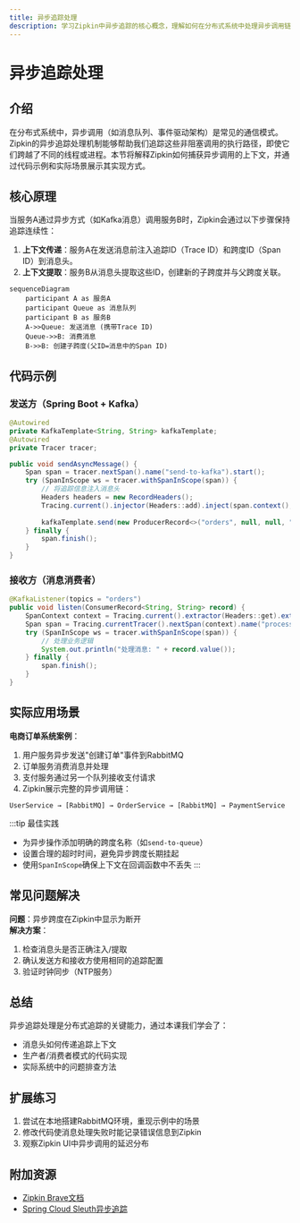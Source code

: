 ```yaml
---
title: 异步追踪处理
description: 学习Zipkin中异步追踪的核心概念，理解如何在分布式系统中处理异步调用链的追踪数据。
---
```


# 异步追踪处理

## 介绍

在分布式系统中，异步调用（如消息队列、事件驱动架构）是常见的通信模式。Zipkin的异步追踪处理机制能够帮助我们追踪这些非阻塞调用的执行路径，即使它们跨越了不同的线程或进程。本节将解释Zipkin如何捕获异步调用的上下文，并通过代码示例和实际场景展示其实现方式。

## 核心原理

当服务A通过异步方式（如Kafka消息）调用服务B时，Zipkin会通过以下步骤保持追踪连续性：

1. **上下文传递**：服务A在发送消息前注入追踪ID（Trace ID）和跨度ID（Span ID）到消息头。
2. **上下文提取**：服务B从消息头提取这些ID，创建新的子跨度并与父跨度关联。

```mermaid
sequenceDiagram
    participant A as 服务A
    participant Queue as 消息队列
    participant B as 服务B
    A->>Queue: 发送消息 (携带Trace ID)
    Queue->>B: 消费消息
    B->>B: 创建子跨度(父ID=消息中的Span ID)
```

## 代码示例

### 发送方（Spring Boot + Kafka）

```java
@Autowired
private KafkaTemplate<String, String> kafkaTemplate;
@Autowired
private Tracer tracer;

public void sendAsyncMessage() {
    Span span = tracer.nextSpan().name("send-to-kafka").start();
    try (SpanInScope ws = tracer.withSpanInScope(span)) {
        // 将追踪信息注入消息头
        Headers headers = new RecordHeaders();
        Tracing.current().injector(Headers::add).inject(span.context(), headers);
        
        kafkaTemplate.send(new ProducerRecord<>("orders", null, null, "订单数据", headers));
    } finally {
        span.finish();
    }
}
```

### 接收方（消息消费者）

```java
@KafkaListener(topics = "orders")
public void listen(ConsumerRecord<String, String> record) {
    SpanContext context = Tracing.current().extractor(Headers::get).extract(record.headers()).context();
    Span span = Tracing.currentTracer().nextSpan(context).name("process-order").start();
    try (SpanInScope ws = tracer.withSpanInScope(span)) {
        // 处理业务逻辑
        System.out.println("处理消息: " + record.value());
    } finally {
        span.finish();
    }
}
```

## 实际应用场景

**电商订单系统案例**：
1. 用户服务异步发送"创建订单"事件到RabbitMQ
2. 订单服务消费消息并处理
3. 支付服务通过另一个队列接收支付请求
4. Zipkin展示完整的异步调用链：

```
UserService → [RabbitMQ] → OrderService → [RabbitMQ] → PaymentService
```

:::tip 最佳实践
- 为异步操作添加明确的跨度名称（如`send-to-queue`）
- 设置合理的超时时间，避免异步跨度长期挂起
- 使用`SpanInScope`确保上下文在回调函数中不丢失
:::

## 常见问题解决

**问题**：异步跨度在Zipkin中显示为断开<br />
**解决方案**：
1. 检查消息头是否正确注入/提取
2. 确认发送方和接收方使用相同的追踪配置
3. 验证时钟同步（NTP服务）

## 总结

异步追踪处理是分布式追踪的关键能力，通过本课我们学会了：
- 消息头如何传递追踪上下文
- 生产者/消费者模式的代码实现
- 实际系统中的问题排查方法

## 扩展练习

1. 尝试在本地搭建RabbitMQ环境，重现示例中的场景
2. 修改代码使消息处理失败时能记录错误信息到Zipkin
3. 观察Zipkin UI中异步调用的延迟分布

## 附加资源

- [Zipkin Brave文档](https://github.com/openzipkin/brave)
- [Spring Cloud Sleuth异步追踪](https://docs.spring.io/spring-cloud-sleuth/docs/current/reference/html/#asynchronous-communication)